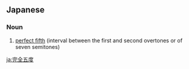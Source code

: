 ==Japanese==
{{ja-kanjitab|かん|ぜん|ご|ど|yomi=on}}

===Noun===
{{ja-noun|かんぜんごど}}

# {{lb|ja|music|sort=かんぜんごど}} [[perfect fifth]] (interval between the first and second overtones or of seven semitones)

[[ja:完全五度]]